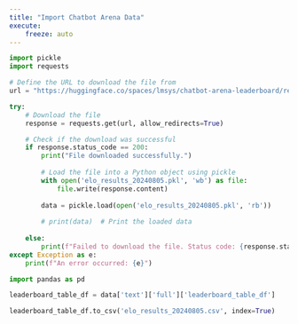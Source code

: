 ```yaml
---
title: "Import Chatbot Arena Data"
execute:
    freeze: auto
---
```


``` python
import pickle
import requests

# Define the URL to download the file from
url = "https://huggingface.co/spaces/lmsys/chatbot-arena-leaderboard/resolve/main/elo_results_20240805.pkl"

try:
    # Download the file
    response = requests.get(url, allow_redirects=True)

    # Check if the download was successful
    if response.status_code == 200:
        print("File downloaded successfully.")
        
        # Load the file into a Python object using pickle
        with open('elo_results_20240805.pkl', 'wb') as file:
            file.write(response.content)
            
        data = pickle.load(open('elo_results_20240805.pkl', 'rb'))
        
        # print(data)  # Print the loaded data
        
    else:
        print(f"Failed to download the file. Status code: {response.status_code}")
except Exception as e:
    print(f"An error occurred: {e}")
```

```python
import pandas as pd

leaderboard_table_df = data['text']['full']['leaderboard_table_df']

leaderboard_table_df.to_csv('elo_results_20240805.csv', index=True)
```